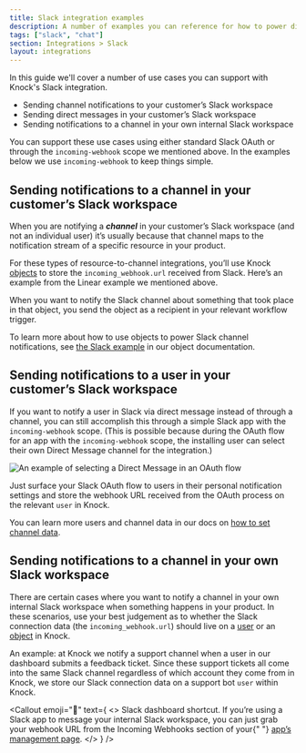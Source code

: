 ```yaml
---
title: Slack integration examples
description: A number of examples you can reference for how to power different types of Slack notifications with Knock.
tags: ["slack", "chat"]
section: Integrations > Slack
layout: integrations
---
```


In this guide we'll cover a number of use cases you can support with Knock's Slack integration.

- Sending channel notifications to your customer’s Slack workspace
- Sending direct messages in your customer’s Slack workspace
- Sending notifications to a channel in your own internal Slack workspace

You can support these use cases using either standard Slack OAuth or through the `incoming-webhook` scope we mentioned above. In the examples below we use `incoming-webhook` to keep things simple.

## Sending notifications to a channel in your customer’s Slack workspace

When you are notifying a **_channel_** in your customer’s Slack workspace (and not an individual user) it’s usually because that channel maps to the notification stream of a specific resource in your product.

For these types of resource-to-channel integrations, you’ll use Knock [objects](https://docs.knock.app/send-and-manage-data/objects) to store the `incoming_webhook.url` received from Slack. Here’s an example from the Linear example we mentioned above.

<MultiLangCodeBlock snippet="objects.set" title="Creating an object" />

When you want to notify the Slack channel about something that took place in that object, you send the object as a recipient in your relevant workflow trigger.

<MultiLangCodeBlock
  snippet="workflows.trigger-with-object-as-recipient"
  title="Object recipient in a workflow trigger"
/>

To learn more about how to use objects to power Slack channel notifications, see [the Slack example](https://docs.knock.app/send-and-manage-data/objects#slack-channel-notifications) in our object documentation.

## Sending notifications to a user in your customer’s Slack workspace

If you want to notify a user in Slack via direct message instead of through a channel, you can still accomplish this through a simple Slack app with the `incoming-webhook` scope. (This is possible because during the OAuth flow for an app with the `incoming-webhook` scope, the installing user can select their own Direct Message channel for the integration.)

![An example of selecting a Direct Message in an OAuth flow](/images/slack-oauth-flow-select-channel.png)

Just surface your Slack OAuth flow to users in their personal notification settings and store the webhook URL received from the OAuth process on the relevant `user` in Knock.

You can learn more users and channel data in our docs on [how to set channel data](https://docs.knock.app/send-notifications/setting-channel-data).

## Sending notifications to a channel in your own Slack workspace

There are certain cases where you want to notify a channel in your own internal Slack workspace when something happens in your product. In these scenarios, use your best judgement as to whether the Slack connection data (the `incoming_webhook.url`) should live on a [user](https://docs.knock.app/reference#users) or an [object](https://docs.knock.app/reference#objects) in Knock.

An example: at Knock we notify a support channel when a user in our dashboard submits a feedback ticket. Since these support tickets all come into the same Slack channel regardless of which account they come from in Knock, we store our Slack connection data on a support bot `user` within Knock.

<Callout
  emoji="🌠"
  text={
    <>
      <span className="font-bold">Slack dashboard shortcut.</span> If you’re
      using a Slack app to message your internal Slack workspace, you can just
      grab your webhook URL from the Incoming Webhooks section of your{" "}
      <a href="https://api.slack.com/apps">app’s management page</a>.
    </>
  }
/>
